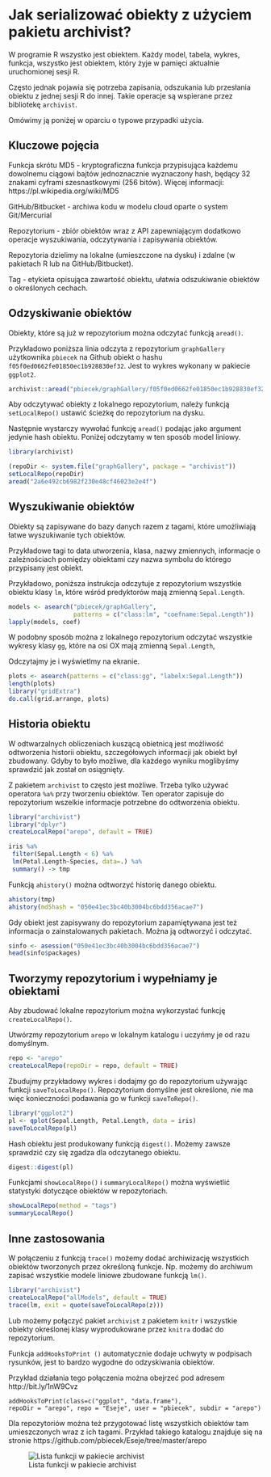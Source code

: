 # Jak serializować obiekty z użyciem pakietu archivist?

W programie R wszystko jest obiektem. Każdy model, tabela, wykres, funkcja, wszystko jest obiektem, który żyje w pamięci aktualnie uruchomionej sesji R. 

Często jednak pojawia się potrzeba zapisania, odszukania lub przesłania obiektu z jednej sesji R do innej. Takie operacje są wspierane przez bibliotekę `archivist`.

Omówimy ją poniżej w oparciu o typowe przypadki użycia.

## Kluczowe pojęcia

Funkcja skrótu MD5 - kryptograficzna funkcja przypisująca każdemu dowolnemu ciągowi bajtów jednoznacznie wyznaczony hash, będący 32 znakami cyframi szesnastkowymi (256 bitów). Więcej informacji: https://pl.wikipedia.org/wiki/MD5

GitHub/Bitbucket - archiwa kodu w modelu cloud oparte o system Git/Mercurial

Repozytorium - zbiór obiektów wraz z API zapewniającym dodatkowo operacje wyszukiwania, odczytywania i zapisywania obiektów.

Repozytoria dzielimy na lokalne (umieszczone na dysku) i zdalne (w pakietach R lub na GitHub/Bitbucket).

Tag - etykieta opisująca zawartość obiektu, ułatwia odszukiwanie obiektów o określonych cechach.

## Odzyskiwanie obiektów

Obiekty, które są już w repozytorium można odczytać funkcją `aread()`.

Przykładowo poniższa linia odczyta z repozytorium `graphGallery` użytkownika `pbiecek` na Github obiekt o hashu `f05f0ed0662fe01850ec1b928830ef32`. Jest to wykres wykonany w pakiecie `ggplot2`.

```r
archivist::aread("pbiecek/graphGallery/f05f0ed0662fe01850ec1b928830ef32")
```

Aby odczytywać obiekty z lokalnego repozytorium, należy funkcją `setLocalRepo()` ustawić ścieżkę do repozytorium na dysku. 

Następnie wystarczy wywołać funkcję `aread()` podając jako argument jedynie hash obiektu. 
Poniżej odczytamy w ten sposób model liniowy.

```r
library(archivist)

(repoDir <- system.file("graphGallery", package = "archivist"))
setLocalRepo(repoDir)
aread("2a6e492cb6982f230e48cf46023e2e4f")
```

## Wyszukiwanie obiektów

Obiekty są zapisywane do bazy danych razem z tagami, które umożliwiają łatwe wyszukiwanie tych obiektów.

Przykładowe tagi to data utworzenia, klasa, nazwy zmiennych, informacje o zależnościach pomiędzy obiektami czy nazwa symbolu do którego przypisany jest obiekt.

Przykładowo, poniższa instrukcja odczytuje z repozytorium wszystkie obiektu klasy `lm`, które wśród predyktorów mają zmienną `Sepal.Length`.

```r
models <- asearch("pbiecek/graphGallery",
                  patterns = c("class:lm", "coefname:Sepal.Length"))
lapply(models, coef)
```

W podobny sposób można z lokalnego repozytorium odczytać wszystkie wykresy klasy `gg`, które na osi OX mają zmienną `Sepal.Length`, 

Odczytajmy je i wyświetlmy na ekranie.

```r
plots <- asearch(patterns = c("class:gg", "labelx:Sepal.Length"))
length(plots)
library("gridExtra")
do.call(grid.arrange, plots)
```

## Historia obiektu

W odtwarzalnych obliczeniach kuszącą obietnicą jest możliwość odtworzenia historii obiektu, szczegółowych informacji jak obiekt był zbudowany.
Gdyby to było możliwe, dla każdego wyniku moglibyśmy sprawdzić jak został on osiągnięty.

Z pakietem `archivist` to często jest możliwe. Trzeba tylko używać operatora `%a%` przy tworzeniu obiektów. Ten operator zapisuje do repozytorium wszelkie informacje potrzebne do odtworzenia obiektu.

```r
library("archivist")
library("dplyr")
createLocalRepo("arepo", default = TRUE)

iris %a%
 filter(Sepal.Length < 6) %a%
 lm(Petal.Length~Species, data=.) %a%
 summary() -> tmp
```

Funkcją `ahistory()` można odtworzyć historię danego obiektu. 

```r
ahistory(tmp)
ahistory(md5hash = "050e41ec3bc40b3004bc6bdd356acae7")
```

Gdy obiekt jest zapisywany do repozytorium zapamiętywana jest też informacja o zainstalowanych pakietach. Można ją odtworzyć i odczytać. 

```r
sinfo <- asession("050e41ec3bc40b3004bc6bdd356acae7")
head(sinfo$packages)
```

## Tworzymy repozytorium i wypełniamy je obiektami

Aby zbudować lokalne repozytorium można wykorzystać funkcję `createLocalRepo()`.

Utwórzmy repozytorium `arepo` w lokalnym katalogu i uczyńmy je od razu domyślnym.

```r
repo <- "arepo"
createLocalRepo(repoDir = repo, default = TRUE)
```

Zbudujmy przykładowy wykres i dodajmy go do repozytorium używając funkcji `saveToLocalRepo()`. Repozytorium domyślne jest określone, nie ma więc konieczności podawania go w funkcji `saveToRepo()`.

```r
library("ggplot2")
pl <- qplot(Sepal.Length, Petal.Length, data = iris)
saveToLocalRepo(pl)
```

Hash obiektu jest produkowany funkcją `digest()`. Możemy zawsze sprawdzić czy się zgadza dla odczytanego obiektu.

```r
digest::digest(pl)
```

Funkcjami `showLocalRepo()` i `summaryLocalRepo()` można wyświetlić statystyki dotyczące obiektów w repozytoriach.

```r
showLocalRepo(method = "tags")
summaryLocalRepo()
```

## Inne zastosowania

W połączeniu z funkcją `trace()` możemy dodać archiwizację wszystkich obiektów tworzonych przez określoną funkcje. Np. możemy do archiwum zapisać wszystkie modele liniowe zbudowane funkcją `lm()`.

```r
library("archivist")
createLocalRepo("allModels", default = TRUE)
trace(lm, exit = quote(saveToLocalRepo(z)))
```

Lub możemy połączyć pakiet `archivist` z pakietem `knitr` i wszystkie obiekty określonej klasy wyprodukowane przez `knitra` dodać do repozytorium.

Funkcja ` addHooksToPrint ()` automatycznie dodaje uchwyty w podpisach rysunków, jest to bardzo wygodne do odzyskiwania obiektów.

Przykład działania tego połączenia można obejrzeć pod adresem
http://bit.ly/1nW9Cvz

```
addHooksToPrint(class=c("ggplot", "data.frame"),
repoDir = "arepo", repo = "Eseje", user = "pbiecek", subdir = "arepo")
```

Dla repozytoriów można też przygotować listę wszystkich obiektów tam umieszczonych wraz z ich tagami. Przykład takiego katalogu znajduje się na stronie
https://github.com/pbiecek/Eseje/tree/master/arepo

![Lista funkcji w pakiecie archivist](figure/archivist001.png)
